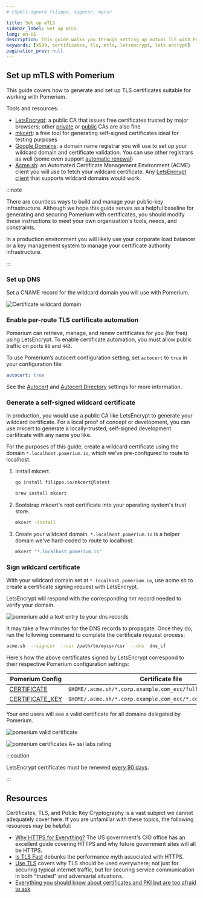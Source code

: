 ```yaml
---
# cSpell:ignore filippo, signcsr, mycsr

title: Set up mTLS
sidebar_label: Set up mTLS
lang: en-US
description: This guide walks you through setting up mutual TLS with Pomerium.
keywords: [x509, certificates, tls, mtls, letsencrypt, lets encrypt]
pagination_prev: null
---
```



## Set up mTLS with Pomerium

This guide covers how to generate and set up TLS certificates suitable for working with Pomerium.

Tools and resources:

- [LetsEncrypt](https://letsencrypt.org/about/): a public CA that issues free certificates trusted by major browsers; other [private](https://blog.cloudflare.com/how-to-build-your-own-public-key-infrastructure/) or [public](https://scotthelme.co.uk/are-ev-certificates-worth-the-paper-theyre-written-on/) CAs are also fine
- [mkcert](https://mkcert.org/): a free tool for generating self-signed certificates ideal for testing purposes
- [Google Domains](https://domains.google.com/): a domain name registrar you will use to set up your wildcard domain and certificate validation. You can use other registrars as well (some even support [automatic renewal](https://github.com/Neilpang/acme.sh/wiki/dnsapi))
- [Acme.sh](https://github.com/Neilpang/acme.sh): an Automated Certificate Management Environment (ACME) client you will use to fetch your wildcard certificate. Any [LetsEncrypt client](https://letsencrypt.org/docs/client-options/) that supports wildcard domains would work.

:::note

There are countless ways to build and manage your public-key infrastructure. Although we hope this guide serves as a helpful baseline for generating and securing Pomerium with certificates, you should modify these instructions to meet your own organization's tools, needs, and constraints.

In a production environment you will likely use your corporate load balancer or a key management system to manage your certificate authority infrastructure.

:::

### Set up DNS

Set a CNAME record for the wildcard domain you will use with Pomerium.

![Certificate wildcard domain](./certificates/certificate-wildcard-domain.png)

### Enable per-route TLS certificate automation

Pomerium can retrieve, manage, and renew certificates for you (for free) using LetsEncrypt. To enable certificate automation, you must allow public traffic on ports `80` and `443`.

To use Pomerium’s autocert configuration setting, set `autocert` to `true` in your configuration file:

```yaml
autocert: true
```

See the [Autocert] and [Autocert Directory] settings for more information.

### Generate a self-signed wildcard certificate

In production, you would use a public CA like LetsEncrypt to generate your wildcard certificate. For a local proof of concept or development, you can use mkcert to generate a locally-trusted, self-signed development certificate with any name you like.

For the purposes of this guide, create a wildcard certificate using the domain `*.localhost.pomerium.io`, which we’ve pre-configured to route to localhost.

1.  Install mkcert.

    <Tabs>

    <TabItem value="go" label="Go">

    ```bash
    go install filippo.io/mkcert@latest
    ```

    </TabItem>

    <TabItem value="homebrew" label="Homebrew">

    ```bash
    brew install mkcert
    ```

    </TabItem>

    </Tabs>

1.  Bootstrap mkcert's root certificate into your operating system's trust store.

    ```bash
    mkcert -install
    ```

1.  Create your wildcard domain. `*.localhost.pomerium.io` is a helper domain we've hard-coded to route to localhost:

    ```bash
    mkcert "*.localhost.pomerium.io"
    ```

### Sign wildcard certificate

With your wildcard domain set at `*.localhost.pomerium.io`, use acme.sh to create a certificate signing request with LetsEncrypt.

<GenerateWildcardCert />

LetsEncrypt will respond with the corresponding `TXT` record needed to verify your domain.

![pomerium add a text entry to your dns records](./certificates/certificate-domain-challenge.png)

It may take a few minutes for the DNS records to propagate. Once they do, run the following command to complete the certificate request process:

```bash
acme.sh  --signcsr  --csr /path/to/mycsr/csr  --dns  dns_cf
```

Here's how the above certificates signed by LetsEncrypt correspond to their respective Pomerium configuration settings:

| Pomerium Config | Certificate file |
| --- | --- |
| [CERTIFICATE] | `$HOME/.acme.sh/*.corp.example.com_ecc/fullchain.cer` |
| [CERTIFICATE_KEY][certificate] | `$HOME/.acme.sh/*.corp.example.com_ecc/*.corp.example.com.key` |

Your end users will see a valid certificate for all domains delegated by Pomerium.

![pomerium valid certificate](./certificates/certificates-valid-secure-certificate.png)

![pomerium certificates A+ ssl labs rating](./certificates/certificates-ssl-report.png)

:::caution

LetsEncrypt certificates must be renewed [every 90 days](https://letsencrypt.org/2015/11/09/why-90-days.html).

:::

## Resources

Certificates, TLS, and Public Key Cryptography is a vast subject we cannot adequately cover here. If you are unfamiliar with these topics, the following resources may be helpful:

- [Why HTTPS for Everything?](https://https.cio.gov/everything/) The US government's CIO office has an excellent guide covering HTTPS and why future government sites will all be HTTPS.
- [Is TLS Fast](https://istlsfastyet.com/) debunks the performance myth associated with HTTPS.
- [Use TLS](https://smallstep.com/blog/use-tls.html) covers why TLS should be used everywhere; not just for securing typical internet traffic, but for securing service communication in both "trusted" and adversarial situations.
- [Everything you should know about certificates and PKI but are too afraid to ask](https://smallstep.com/blog/everything-pki.html)

[autocert]: /docs/reference/autocert
[autocert directory]: /docs/reference/autocert
[certificate]: /docs/reference/certificates
[certificate_authority]: /docs/reference/certificates
[certificate_key]: /docs/reference/certificates
[override_certificate_name]: /docs/reference/override-certificate-name
[principles]: /docs/internals/zero-trust.md#history
[zero trust]: /docs/internals/zero-trust.md#zero-trust
